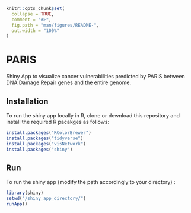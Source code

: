 

<!-- README.md is generated from README.Rmd. Please edit that file -->

```r
knitr::opts_chunk$set(
  collapse = TRUE,
  comment = "#>",
  fig.path = "man/figures/README-",
  out.width = "100%"
)
```

# PARIS

<!-- badges: start -->
<!-- badges: end -->

Shiny App to visualize cancer vulnerabilities predicted by PARIS between DNA Damage Repair genes and the entire genome.

## Installation

To run the shiny app locally in R, clone or download this repository and install the required R pacakges as follows:

```r
install.packages("RColorBrewer")
install.packages("tidyverse")
install.packages("visNetwork")
install.packages("shiny")
```

## Run

To run the shiny app (modify the path accordingly to your directory) :

```r
library(shiny)
setwd("/shiny_app_directory/")
runApp()
```

